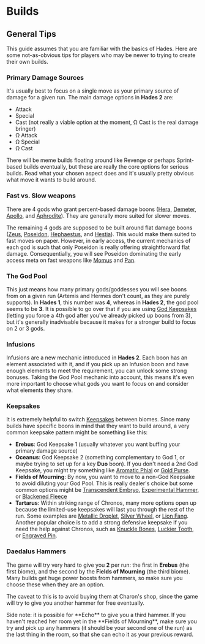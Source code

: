 

# Builds

<Cards>
  <Card title="Witch's Staff" href="/weapons/witchs-staff/builds" />
  <Card title="Sister Blades" href="/weapons/sister-blades/builds" />
  <Card title="Umbral Flames" href="/weapons/umbral-flames/builds" />
  <Card title="Moonstone Axe" href="/weapons/moonstone-axe/builds" />
  <Card title="Argent Skull" href="/weapons/argent-skull/builds" />
</Cards>

## General Tips

This guide assumes that you are familiar with the basics of Hades. Here are some
not-as-obvious tips for players who may be newer to trying to create their own
builds.

### Primary Damage Sources

It's usually best to focus on a single move as your primary source of damage for
a given run. The main damage options in **Hades 2** are:

- Attack
- Special
- Cast (not really a viable option at the moment, Ω Cast is the real damage
  bringer)
- Ω Attack
- Ω Special
- Ω Cast

There will be meme builds floating around like Revenge or perhaps Sprint-based
builds eventually, but these are really the core options for serious builds.
Read what your chosen aspect does and it's usually pretty obvious what move it
wants to build around.

### Fast vs. Slow weapons

There are 4 gods who grant percent-based damage boons ([Hera](/boons/hera),
[Demeter](/boons/demeter), [Apollo](/boons/apollo), and
[Aphrodite](/boons/aphrodite)). They are generally more suited for slower moves.

The remaining 4 gods are supposed to be built around flat damage boons
([Zeus](/boons/zeus), [Poseidon](/boons/poseidon),
[Hephaestus](/boons/hephaestus), and [Hestia](/boons/hestia)). This would make
them suited to fast moves on paper. However, in early access, the current
mechanics of each god is such that only Poseidon is really offering
straightforward flat damage. Consequentially, you will see Poseidon dominating
the early access meta on fast weapons like
[Momus](/weapons/witchs-staff/builds#momus) and
[Pan](/weapons/sister-blades/builds#pan).

### The God Pool

This just means how many primary gods/goddesses you will see boons from on a
given run (Artemis and Hermes don't count, as they are purely supports). In
**Hades 1**, this number was **4**, whereas in **Hades 2**, the god pool seems
to be **3**. It is possible to go over that if you are using
[God Keepsakes](/keepsakes#olympians) (letting you force a 4th god after you've
already picked up boons from 3), but it's generally inadvisable because it makes
for a stronger build to focus on 2 or 3 gods.

### Infusions

Infusions are a new mechanic introduced in **Hades 2**. Each boon has an element
associated with it, and if you pick up an Infusion boon and have enough elements
to meet the requirement, you can unlock some strong bonuses. Taking the God Pool
mechanic into account, this means it's even more important to choose what gods
you want to focus on and consider what elements they share.

### Keepsakes

It is extremely helpful to switch [Keepsakes](/keepsakes) between biomes. Since
many builds have specific boons in mind that they want to build around, a very
common keepsake pattern might be something like this:

- **Erebus**: God Keepsake 1 (usually whatever you want buffing your primary
  damage source)
- **Oceanus**: God Keepsake 2 (something complementary to God 1, or maybe trying
  to set up for a key <TextHighlight type="duo">**Duo**</TextHighlight> boon).
  If you don't need a 2nd God Keepsake, you might try something like
  [Aromatic Phial](/keepsakes#aromatic-phial) or
  [Gold Purse](/keepsakes#gold-purse).
- **Fields of Mourning**: By now, you want to move to a non-God Keepsake to avoid
  diluting your God Pool. This is really dealer's choice but some common options
  might be [Transcendent Embryo](/keepsakes#transcendent-embryo),
  [Experimental Hammer](/keepsakes#experimental-hammer), or
  [Blackened Fleece](/keepsakes#blackened-fleece)
- **Tartarus**: Within striking range of Chronos, many more options open up
  because the limited-use keepsakes will last you through the rest of the run.
  Some examples are [Metallic Droplet](/keepsakes#metallic-droplet),
  [Silver Wheel](/keepsakes#silver-wheel), or [Lion Fang](/keepsakes#lion-fang).
  Another popular choice is to add a strong defensive keepsake if you need the
  help against Chronos, such as [Knuckle Bones](/keepsakes#knuckle-bones),
  [Luckier Tooth](/keepsakes#luckier-tooth), or
  [Engraved Pin](/keepsakes#engraved-pin).

### Daedalus Hammers

The game will try very hard to give you **2** <IconHammer /> per run: the first
in **Erebus** (the first biome), and the second by the **Fields of Mourning** (the
third biome). Many builds get huge power boosts from hammers, so make sure you
choose these when they are an option.

The caveat to this is to avoid buying them at Charon's shop, since the game will
try to give you another hammer for free eventually.

<Callout>
  Side note: it is possible for **Echo** to give you a third hammer. If you
  haven't reached her room yet in the **Fields of Mourning**, make sure you try and
  pick up any hammers (it should be your second one of the run) as the last
  thing in the room, so that she can echo it as your previous reward.
</Callout>
